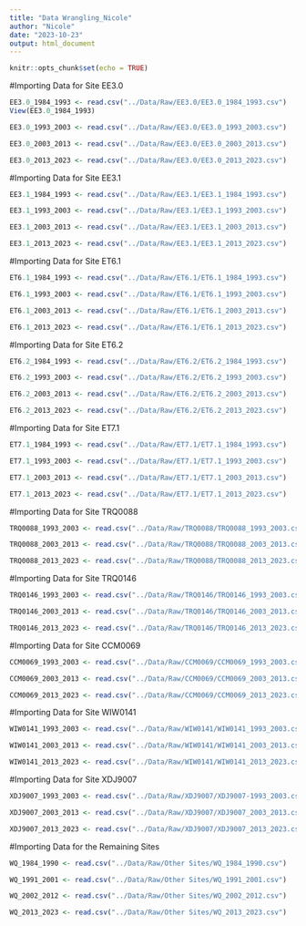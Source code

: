 ```yaml
---
title: "Data Wrangling_Nicole"
author: "Nicole"
date: "2023-10-23"
output: html_document
---
```


```r
knitr::opts_chunk$set(echo = TRUE)
```

#Importing Data for Site EE3.0

```r
EE3.0_1984_1993 <- read.csv("../Data/Raw/EE3.0/EE3.0_1984_1993.csv")
View(EE3.0_1984_1993)

EE3.0_1993_2003 <- read.csv("../Data/Raw/EE3.0/EE3.0_1993_2003.csv")

EE3.0_2003_2013 <- read.csv("../Data/Raw/EE3.0/EE3.0_2003_2013.csv")

EE3.0_2013_2023 <- read.csv("../Data/Raw/EE3.0/EE3.0_2013_2023.csv")
```

#Importing Data for Site EE3.1
```r
EE3.1_1984_1993 <- read.csv("../Data/Raw/EE3.1/EE3.1_1984_1993.csv")

EE3.1_1993_2003 <- read.csv("../Data/Raw/EE3.1/EE3.1_1993_2003.csv")

EE3.1_2003_2013 <- read.csv("../Data/Raw/EE3.1/EE3.1_2003_2013.csv")

EE3.1_2013_2023 <- read.csv("../Data/Raw/EE3.1/EE3.1_2013_2023.csv")
```

#Importing Data for Site ET6.1
```r
ET6.1_1984_1993 <- read.csv("../Data/Raw/ET6.1/ET6.1_1984_1993.csv")

ET6.1_1993_2003 <- read.csv("../Data/Raw/ET6.1/ET6.1_1993_2003.csv")

ET6.1_2003_2013 <- read.csv("../Data/Raw/ET6.1/ET6.1_2003_2013.csv")

ET6.1_2013_2023 <- read.csv("../Data/Raw/ET6.1/ET6.1_2013_2023.csv")
```

#Importing Data for Site ET6.2
```r
ET6.2_1984_1993 <- read.csv("../Data/Raw/ET6.2/ET6.2_1984_1993.csv")

ET6.2_1993_2003 <- read.csv("../Data/Raw/ET6.2/ET6.2_1993_2003.csv")

ET6.2_2003_2013 <- read.csv("../Data/Raw/ET6.2/ET6.2_2003_2013.csv")

ET6.2_2013_2023 <- read.csv("../Data/Raw/ET6.2/ET6.2_2013_2023.csv")
```

#Importing Data for Site ET7.1
```r
ET7.1_1984_1993 <- read.csv("../Data/Raw/ET7.1/ET7.1_1984_1993.csv")

ET7.1_1993_2003 <- read.csv("../Data/Raw/ET7.1/ET7.1_1993_2003.csv")

ET7.1_2003_2013 <- read.csv("../Data/Raw/ET7.1/ET7.1_2003_2013.csv")

ET7.1_2013_2023 <- read.csv("../Data/Raw/ET7.1/ET7.1_2013_2023.csv")
```

#Importing Data for Site TRQ0088
```r
TRQ0088_1993_2003 <- read.csv("../Data/Raw/TRQ0088/TRQ0088_1993_2003.csv")

TRQ0088_2003_2013 <- read.csv("../Data/Raw/TRQ0088/TRQ0088_2003_2013.csv")

TRQ0088_2013_2023 <- read.csv("../Data/Raw/TRQ0088/TRQ0088_2013_2023.csv")
```

#Importing Data for Site TRQ0146
```r
TRQ0146_1993_2003 <- read.csv("../Data/Raw/TRQ0146/TRQ0146_1993_2003.csv")

TRQ0146_2003_2013 <- read.csv("../Data/Raw/TRQ0146/TRQ0146_2003_2013.csv")

TRQ0146_2013_2023 <- read.csv("../Data/Raw/TRQ0146/TRQ0146_2013_2023.csv")
```

#Importing Data for Site CCM0069
```r
CCM0069_1993_2003 <- read.csv("../Data/Raw/CCM0069/CCM0069_1993_2003.csv")

CCM0069_2003_2013 <- read.csv("../Data/Raw/CCM0069/CCM0069_2003_2013.csv")

CCM0069_2013_2023 <- read.csv("../Data/Raw/CCM0069/CCM0069_2013_2023.csv")
```

#Importing Data for Site WIW0141
```r
WIW0141_1993_2003 <- read.csv("../Data/Raw/WIW0141/WIW0141_1993_2003.csv")

WIW0141_2003_2013 <- read.csv("../Data/Raw/WIW0141/WIW0141_2003_2013.csv")

WIW0141_2013_2023 <- read.csv("../Data/Raw/WIW0141/WIW0141_2013_2023.csv")
```

#Importing Data for Site XDJ9007
```r
XDJ9007_1993_2003 <- read.csv("../Data/Raw/XDJ9007/XDJ9007-1993_2003.csv")

XDJ9007_2003_2013 <- read.csv("../Data/Raw/XDJ9007/XDJ9007_2003_2013.csv")

XDJ9007_2013_2023 <- read.csv("../Data/Raw/XDJ9007/XDJ9007_2013_2023.csv")
```

#Importing Data for the Remaining Sites
```r
WQ_1984_1990 <- read.csv("../Data/Raw/Other Sites/WQ_1984_1990.csv")

WQ_1991_2001 <- read.csv("../Data/Raw/Other Sites/WQ_1991_2001.csv")

WQ_2002_2012 <- read.csv("../Data/Raw/Other Sites/WQ_2002_2012.csv")

WQ_2013_2023 <- read.csv("../Data/Raw/Other Sites/WQ_2013_2023.csv")
```


```r

```